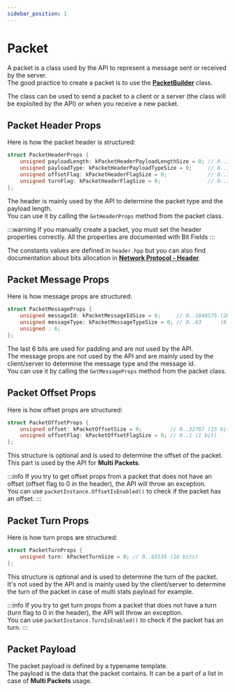 ```yaml
---
sidebar_position: 1
---
```


# Packet

A packet is a class used by the API to represent a message sent or received by the server.\
The good practice to create a packet is to use the **[PacketBuilder](packet-builder)** class.

The class can be used to send a packet to a client or a server (the class will be exploited by the API) or when you receive a new packet.

## Packet Header Props

Here is how the packet header is structured:
```cpp title="tools/packet/props/header.hpp"
struct PacketHeaderProps {
    unsigned payloadLength: kPacketHeaderPayloadLengthSize = 0; // 0..1023  (10 bits)
    unsigned payloadType: kPacketHeaderPayloadTypeSize = 0;     // 0..15    (4 bits)
    unsigned offsetFlag: kPacketHeaderFlagSize = 0;             // 0..1     (1 bit)
    unsigned turnFlag: kPacketHeaderFlagSize = 0;               // 0..1     (1 bit)
};
```
The header is mainly used by the API to determine the packet type and the payload length.\
You can use it by calling the `GetHeaderProps` method from the packet class.

:::warning
If you manually create a packet, you must set the header properties correctly.
All the properties are documented with Bit Fields
:::

The constants values are defined in `header.hpp` but you can also find documentation about bits allocation in **[Network Protocol - Header](/docs/network/network-protocol#header)**.


## Packet Message Props

Here is how message props are structured:
```cpp title="tools/packet/props/message.hpp"
struct PacketMessageProps {
    unsigned messageId: kPacketMessageIdSize = 0;     // 0..1048575 (20 bits)
    unsigned messageType: kPacketMessageTypeSize = 0; // 0..63      (6 bits)
    unsigned : 6;
};
```

The last 6 bits are used for padding and are not used by the API.\
The message props are not used by the API and are mainly used by the client/server to determine the message type and the message id.\
You can use it by calling the `GetMessageProps` method from the packet class.

## Packet Offset Props

Here is how offset props are structured:
```cpp title="tools/packet/props/offset.hpp"
struct PacketOffsetProps {
    unsigned offset: kPacketOffsetSize = 0;         // 0..32767 (15 bits)
    unsigned offsetFlag: kPacketOffsetFlagSize = 0; // 0..1 (1 bit)
};
```

This structure is optional and is used to determine the offset of the packet.\
This part is used by the API for **Multi Packets**.

:::info
If you try to get offset props from a packet that does not have an offset (offset flag to 0 in the header), the API will throw an exception.\
You can use `packetInstance.OffsetIsEnabled()` to check if the packet has an offset.
:::

## Packet Turn Props

Here is how turn props are structured:
```cpp title="tools/packet/props/turn.hpp"
struct PacketTurnProps {
    unsigned turn: kPacketTurnSize = 0; // 0..65535 (16 bits)
};
```

This structure is optional and is used to determine the turn of the packet.\
It's not used by the API and is mainly used by the client/server to determine the turn of the packet in case of multi stats payload for example.

:::info
If you try to get turn props from a packet that does not have a turn (turn flag to 0 in the header), the API will throw an exception.\
You can use `packetInstance.TurnIsEnabled()` to check if the packet has an turn.
:::

## Packet Payload

The packet payload is defined by a typename template.\
The payload is the data that the packet contains. It can be a part of a list in case of **Multi Packets** usage.
